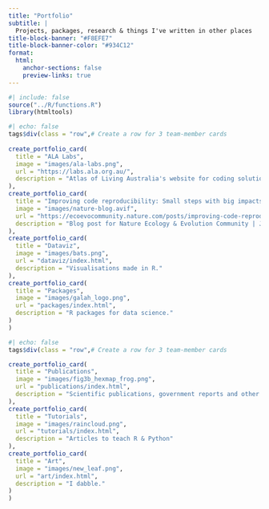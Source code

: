 ```yaml
---
title: "Portfolio"
subtitle: |
  Projects, packages, research & things I've written in other places
title-block-banner: "#F8EFE7"
title-block-banner-color: "#934C12"
format: 
  html:
    anchor-sections: false
    preview-links: true
---
```


```r
#| include: false
source("../R/functions.R")
library(htmltools)
```


::: {.column-page}

```r
#| echo: false
tags$div(class = "row",# Create a row for 3 team-member cards
         
create_portfolio_card(
  title = "ALA Labs",
  image = "images/ala-labs.png",
  url = "https://labs.ala.org.au/",
  description = "Atlas of Living Australia's website for coding solutions to scientific problems."
),
create_portfolio_card(
  title = "Improving code reproducibility: Small steps with big impacts",
  image = "images/nature-blog.avif",
  url = "https://ecoevocommunity.nature.com/posts/improving-code-reproducibility-small-steps-with-big-impacts",
  description = "Blog post for Nature Ecology & Evolution Community | July 2023"
),
create_portfolio_card(
  title = "Dataviz",
  image = "images/bats.png",
  url = "dataviz/index.html",
  description = "Visualisations made in R."
),
create_portfolio_card(
  title = "Packages",
  image = "images/galah_logo.png",
  url = "packages/index.html",
  description = "R packages for data science."
)
)
```

```r
#| echo: false
tags$div(class = "row",# Create a row for 3 team-member cards

create_portfolio_card(
  title = "Publications",
  image = "images/fig3b_hexmap_frog.png",
  url = "publications/index.html",
  description = "Scientific publications, government reports and other articles."
),
create_portfolio_card(
  title = "Tutorials",
  image = "images/raincloud.png",
  url = "tutorials/index.html",
  description = "Articles to teach R & Python"
),
create_portfolio_card(
  title = "Art",
  image = "images/new_leaf.png",
  url = "art/index.html",
  description = "I dabble."
)
)
```

:::
